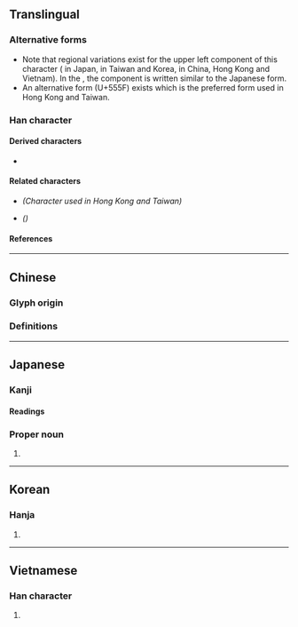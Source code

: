 {{also|启|啟}}
{{character info}}
{{character info|0x2F843}}
==Translingual==
{{CJKV-forms|啟|启|啓|啓}}

===Alternative forms===
* Note that regional variations exist for the upper left component of this character ({{l|mul|戸}} in Japan, {{l|mul|戶}} in Taiwan and Korea, {{l|mul|户}} in <span class="explain" title="When used as traditional character">China</span>, Hong Kong and Vietnam). In the {{w|Kangxi dictionary}}, the component is written {{l|mul|戸}} similar to the Japanese form.
* An alternative form {{l|mul|啟}} (U+555F) exists which is the preferred form used in Hong Kong and Taiwan.

===Han character===
{{Han char|rn=30|rad=口|as=08|sn=11|four=|canj=HKR,IKR,XHKR|ids=⿱⿰戸攵口(J),⿱⿰戶攵口(TK),⿱⿰户攵口(GHV,U+2F843)}}
{{Han ref|uh=2F843}}

====Derived characters====
* {{l|mul|[[𢴖]], [[㬖]], [[𭿚]], [[𦄊]]}}

====Related characters====
* {{l|mul|[[啟]]}} ''(Character used in Hong Kong and Taiwan)''
* {{l|mul|[[启]]}} ''({{w|Simplified Chinese}})''

====References====
{{Han ref|kx=0195.170|dkj=03820|dj=0416.160|hdz=10646.120|uh=5553}}
{{Han ref|uh=2F843}}

----

==Chinese==

===Glyph origin===
{{Han etym}}

===Definitions===
{{zh-forms|t=啟|t2=啓|s=启}}
{{zh-see|啟|v}}

----

==Japanese==

===Kanji===
{{ja-kanji|grade=c|rs=口08}}

====Readings====
{{ja-readings
|goon=け
|kanon=けい
|kun=ひら-く, もう-す
}}

===Proper noun===
{{ja-pos|proper|けい}}

# {{given name|ja|male|sort=けい}}

----

==Korean==

===Hanja===
{{ko-hanja|hangeul=계|rv=gye|mr=kye}}

# {{rfdef|ko|sort=口08}}

----

==Vietnamese==

===Han character===
{{vi-readings|reading=khải, kiết|rs=口08}}

# {{rfdef|vi|sort=口08}}